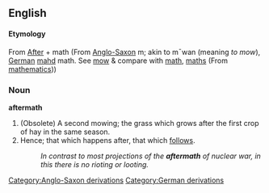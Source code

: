==English==
{{webster}}
====Etymology====
From [[After]] + math (From [[w:Old English language|Anglo-Saxon]][[Category:Anglo-Saxon derivations]] m;  akin to m&macr;wan (meaning ''to mow''), [[w:German language|German]][[Category:German derivations]] [[mahd]] math. See [[mow]] & compare with [[math]], [[maths]] (From [[mathematics]]))

===Noun===
'''aftermath'''

#(Obsolete) A second mowing; the grass which grows after the first crop of hay in the same season. 
#Hence; that which happens after, that which [[follow]]s.
#:''In contrast to most projections of the '''aftermath''' of nuclear war, in this there is no rioting or looting.''